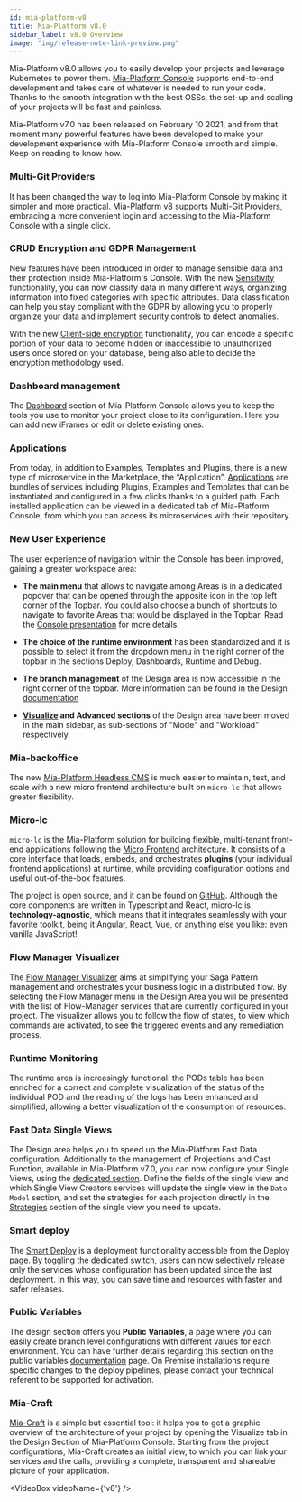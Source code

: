 ```yaml
---
id: mia-platform-v8
title: Mia-Platform v8.0
sidebar_label: v8.0 Overview
image: "img/release-note-link-preview.png"
---
```



Mia-Platform v8.0 allows you to easily develop your projects and leverage Kubernetes to power them. [Mia-Platform Console](../development_suite/overview-dev-suite) supports end-to-end development and takes care of whatever is needed to run your code. Thanks to the smooth integration with the best OSSs, the set-up and scaling of your projects will be fast and painless.

Mia-Platform v7.0 has been released on February 10 2021, and from that moment many powerful features have been developed to make your development experience with Mia-Platform Console smooth and simple. Keep on reading to know how.

### Multi-Git Providers

It has been changed the way to log into Mia-Platform Console by making it simpler and more practical.
Mia-Platform v8 supports Multi-Git Providers, embracing a more convenient login and accessing to the Mia-Platform Console with a single click.

### CRUD Encryption and GDPR Management

New features have been introduced in order to manage sensible data and their protection inside Mia-Platform's Console.
With the new [Sensitivity](../development_suite/api-console/api-design/gdpr#sensitivity) functionality, you can now classify data in many different ways, organizing information into fixed categories with specific attributes. Data classification can help you stay compliant with the GDPR by allowing you to properly organize your data and implement security controls to detect anomalies.

With the new [Client-side encryption](../development_suite/api-console/api-design/gdpr.md) functionality, you can encode a specific portion of your data to become hidden or inaccessible to unauthorized users once stored on your database, being also able to decide the encryption methodology used.

### Dashboard management

The [Dashboard](../development_suite/monitoring/dashboard) section of Mia-Platform Console allows you to keep the tools you use to monitor your project close to its configuration. Here you can add new iFrames or edit or delete existing ones.

### Applications

From today, in addition to Examples, Templates and Plugins, there is a new type of microservice in the Marketplace, the “Application”.
[Applications](../marketplace/applications/mia_applications) are bundles of services including Plugins, Examples and Templates that can be instantiated and configured in a few clicks thanks to a guided path. Each installed application can be viewed in a dedicated tab of Mia-Platform Console, from which you can access its microservices with their repository.

### New User Experience

The user experience of navigation within the Console has been improved, gaining a greater workspace area:

- **The main menu** that allows to navigate among Areas is in a dedicated popover that can be opened through the apposite icon in the top left corner of the Topbar. You could also choose a bunch of shortcuts to navigate to favorite Areas that would be displayed in the Topbar. Read the [Console presentation](../development_suite/overview-dev-suite#sections-navigation) for more details.

- **The choice of the runtime environment** has been standardized and it is possible to select it from the dropdown menu in the right corner of the topbar in the sections Deploy, Dashboards, Runtime and Debug.

- **The branch management** of the Design area is now accessible in the right corner of the topbar. More information can be found in the Design [documentation](../development_suite/api-console/api-design/overview.md)

- **[Visualize](../development_suite/api-console/api-design/miacraft) and Advanced sections** of the Design area have been moved in the main sidebar, as sub-sections of "Mode" and "Workload" respectively.

### Mia-backoffice

The new [Mia-Platform Headless CMS](../business_suite/backoffice/overview.md) is much easier to maintain, test, and scale
with a new micro frontend architecture built on `micro-lc` that allows greater flexibility.

### Micro-lc

`micro-lc` is the Mia-Platform solution for building flexible, multi-tenant front-end applications following the
[Micro Frontend](https://micro-frontends.org/) architecture. It consists of a core interface that loads, embeds, and orchestrates **plugins** (your individual frontend applications) at runtime, while providing configuration options and useful out-of-the-box features.

The project is open source, and it can be found on [GitHub](https://github.com/mia-platform/micro-lc). Although the
core components are written in Typescript and React, micro-lc is **technology-agnostic**, which means that it integrates
seamlessly with your favorite toolkit, being it Angular, React, Vue, or anything else you like: even vanilla JavaScript!

### Flow Manager Visualizer

The [Flow Manager Visualizer](../development_suite/api-console/api-design/flow-manager-visualizer) aims at simplifying your Saga Pattern management and orchestrates your business logic in a distributed flow. By selecting the Flow Manager menu in the Design Area you will be presented with the list of Flow-Manager services that are currently configured in your project. The visualizer allows you to follow the flow of states, to view which commands are activated, to see the triggered events and any remediation process.

### Runtime Monitoring

The runtime area is increasingly functional: the PODs table has been enriched for a correct and complete visualization of the status of the individual POD and the reading of the logs has been enhanced and simplified, allowing a better visualization of the consumption of resources.

### Fast Data Single Views

The Design area helps you to speed up the Mia-Platform Fast Data configuration. Additionally to the management of Projections and Cast Function, available in Mia-Platform v7.0, you can now configure your Single Views, using the [dedicated section](../fast_data/single_view). Define the fields of the single view and which Single View Creators services will update the single view in the `Data Model` section, and set the strategies for each projection directly in the [Strategies](../fast_data/single_view#strategies) section of the single view you need to update.

### Smart deploy

The [Smart Deploy](../development_suite/deploy/deploy#smart-deploy) is a deployment functionality accessible from the Deploy page. By toggling the dedicated switch, users can now selectively release only the services whose configuration has been updated since the last deployment. In this way, you can save time and resources with faster and safer releases.

### Public Variables

The design section offers you **Public Variables**, a page where you can easily create branch level configurations with different values for each environment. You can have further details regarding this section on the public variables [documentation](../development_suite/api-console/api-design/public_variables.md) page. On Premise installations require specific changes to the deploy pipelines, please contact your technical referent to be supported for activation.

### Mia-Craft

[Mia-Craft](../development_suite/api-console/api-design/miacraft) is a simple but essential tool: it helps you to get a graphic overview of the architecture of your project by opening the Visualize tab in the Design Section of Mia-Platform Console. Starting from the project configurations, Mia-Craft creates an initial view, to which you can link your services and the calls, providing a complete, transparent and shareable picture of your application.

<VideoBox videoName={'v8'} />
